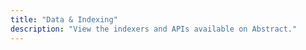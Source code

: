 ```yaml
---
title: "Data & Indexing"
description: "View the indexers and APIs available on Abstract."
---
```


<CardGroup cols={2}>
  <Card title="Alchemy" icon="link" href="https://www.alchemy.com/abstract" />
  <Card
    title="Ghost"
    icon="link"
    href="https://docs.tryghost.xyz/ghostgraph/overview"
  ></Card>
  <Card
    title="Goldsky"
    icon="link"
    href="https://docs.goldsky.com/chains/abstract"
  />
  <Card title="The Graph" icon="link" href="https://thegraph.com/docs/" />
  <Card
    title="Reservoir"
    icon="link"
    href="https://docs.reservoir.tools/reference/what-is-reservoir"
  />
  <Card title="SQD" icon="link" href="https://docs.sqd.ai/" />
  <Card title="Zapper" icon="link" href="https://protocol.zapper.xyz/chains/abstract" />
</CardGroup>

